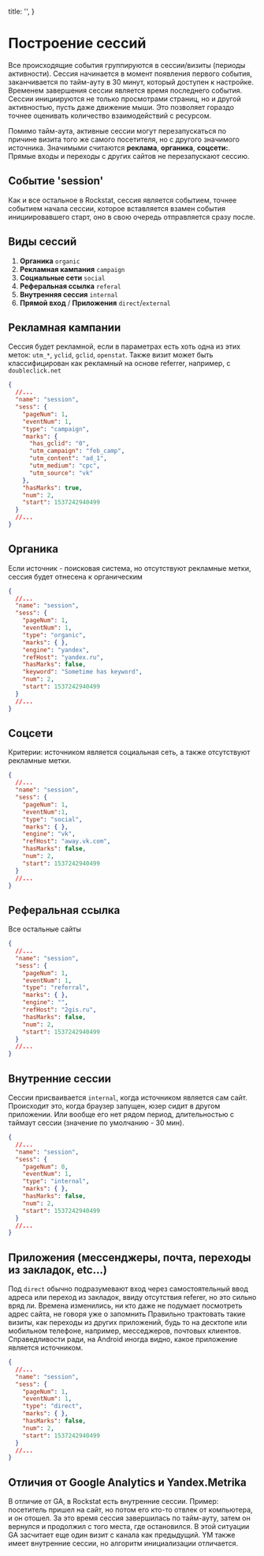 
  title: '',
}

# Построение сессий

Все происходящие события группируются в сессии/визиты (периоды активности).
Сессия начинается в момент появления первого события, заканчивается по тайм-ауту в 30 минут, который доступен к настройке.
Временем завершения сессии является время последнего события.
Сессии инициируются не только просмотрами страниц, но и другой активностью,
пусть даже движение мыши. Это позволяет гораздо точнее оценивать количество взаимодействий с ресурсом.

Помимо тайм-аута, активные сессии могут перезапускаться по причине визита того же самого посетителя, но с другого значимого источника.
Значимыми считаются **реклама**, **органика**, **соцсети:**. Прямые входы и переходы с других сайтов не перезапускают сессию.

## Событие 'session'

Как и все остальное в Rockstat, сессия является событием,
точнее событием начала сессии, которое вставляется взамен события инициировавшего старт, оно в свою очередь отправляется сразу после.

## Виды сессий

1. **Органика** `organic`
1. **Рекламная кампания** `campaign`
1. **Социальные сети** `social`
1. **Реферальная ссылка** `referal`
1. **Внутренняя сессия** `internal`
1. **Прямой вход** / **Приложения** `direct`/`external`

## Рекламная кампании

Сессия будет рекламной, если в параметрах есть хоть одна из этих меток: `utm_*`, `yclid`, `gclid`, `openstat`.
Также визит может быть классифицирован как рекламный на основе referrer, например, c `doubleclick.net`

```json
{
  //...
  "name": "session",
  "sess": {
    "pageNum": 1,
    "eventNum": 1,
    "type": "campaign",
    "marks": {
      "has_gclid": "0",
      "utm_campaign": "feb_camp",
      "utm_content": "ad_1",
      "utm_medium": "cpc",
      "utm_source": "vk"
    },
    "hasMarks": true,
    "num": 2,
    "start": 1537242940499
  }
  //...
}
```

## Органика

Если источник - поисковая система, но отсутствуют рекламные метки, сессия будет отнесена к органическим

```json
{
  //...
  "name": "session",
  "sess": {
    "pageNum": 1,
    "eventNum": 1,
    "type": "organic",
    "marks": { },
    "engine": "yandex",
    "refHost": "yandex.ru",
    "hasMarks": false,
    "keyword": "Sometime has keyword",
    "num": 2,
    "start": 1537242940499
  }
  //...
}
```

## Соцсети

Критерии: источником является социальная сеть, а также отсутствуют рекламные метки.

```json
{
  //...
  "name": "session",
  "sess": {
    "pageNum": 1,
    "eventNum":1,
    "type": "social",
    "marks": { },
    "engine": "vk",
    "refHost": "away.vk.com",
    "hasMarks": false,
    "num": 2,
    "start": 1537242940499
  }
  //...
}
```

## Реферальная ссылка

Все остальные сайты

```json
{
  //...
  "name": "session",
  "sess": {
    "pageNum": 1,
    "eventNum": 1,
    "type": "referral",
    "marks": { },
    "engine": "",
    "refHost": "2gis.ru",
    "hasMarks": false,
    "num": 2,
    "start": 1537242940499
  }
  //...
}
```
## Внутренние сессии

Сессии присваивается `internal`, когда источником является сам сайт.
Происходит это, когда браузер запущен, юзер сидит в другом приложении.
Или вообще его нет рядом период, длительностью с таймаут сессии (значение по умолчанию - 30 мин).

```json
{
  //...
  "name": "session",
  "sess": {
    "pageNum": 0,
    "eventNum": 1,
    "type": "internal",
    "marks": { },
    "hasMarks": false,
    "num": 2,
    "start": 1537242940499
  }
  //...
}
```

## Приложения (мессенджеры, почта, переходы из закладок, etc...)


Под `direct` обычно подразумевают вход через самостоятельный ввод адреса или переход из закладок,
ввиду отсутствия referer, но это сильно вряд ли. Времена изменились, ни кто даже не подумает посмотреть адрес сайта, не говоря уже о запомнить
Правильно трактовать такие визиты, как переходы из других приложений, будь то на десктопе или мобильном телефоне,
например, месседжеров, почтовых клиентов. Справедливости ради, на Android иногда видно, какое приложение является источником.

```json
{
  //...
  "name": "session",
  "sess": {
    "pageNum": 1,
    "eventNum": 1,
    "type": "direct",
    "marks": { },
    "hasMarks": false,
    "num": 2,
    "start": 1537242940499
  }
  //...
}
```

## Отличия от Google Analytics и Yandex.Metrika

В отличие от GA, в Rockstat есть внутренние сессии.
Пример: посетитель пришел на сайт, но потом его кто-то отвлек от компьютера, и он отошел.
За это время сессия завершилась по тайм-ауту, затем он вернулся и продолжил с того места,
где остановился. В этой ситуации GA засчитает еще один визит с канала как предыдущий.
YM также имеет внутренние сессии, но алгоритм инициализации отличается.


